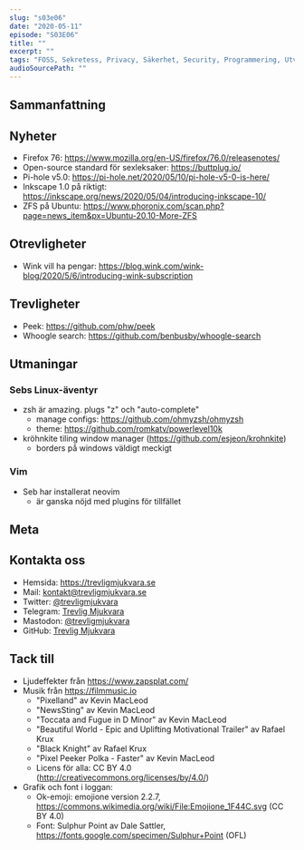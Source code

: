 ```yaml
---
slug: "s03e06"
date: "2020-05-11"
episode: "S03E06"
title: ""
excerpt: ""
tags: "FOSS, Sekretess, Privacy, Säkerhet, Security, Programmering, Utveckling, RaspberryPi, PinePhone, Technology, Linux, Open Source, git, vim, Arch, Fedora, Pop!_OS, SteamVR, macOS, FSFE, Xiaomi, VsCode"
audioSourcePath: ""
---
```


## Sammanfattning

## Nyheter

- Firefox 76: https://www.mozilla.org/en-US/firefox/76.0/releasenotes/
- Open-source standard för sexleksaker: https://buttplug.io/
- Pi-hole v5.0: https://pi-hole.net/2020/05/10/pi-hole-v5-0-is-here/
- Inkscape 1.0 på riktigt: https://inkscape.org/news/2020/05/04/introducing-inkscape-10/
- ZFS på Ubuntu: https://www.phoronix.com/scan.php?page=news_item&px=Ubuntu-20.10-More-ZFS

## Otrevligheter

- Wink vill ha pengar: https://blog.wink.com/wink-blog/2020/5/6/introducing-wink-subscription

## Trevligheter
- Peek: https://github.com/phw/peek
- Whoogle search: https://github.com/benbusby/whoogle-search

## Utmaningar

### Sebs Linux-äventyr

- zsh är amazing. plugs "z" och "auto-complete"
  - manage configs: https://github.com/ohmyzsh/ohmyzsh
  - theme: https://github.com/romkatv/powerlevel10k
- kröhnkite tiling window manager (https://github.com/esjeon/krohnkite)
  - borders på windows väldigt meckigt

### Vim

- Seb har installerat neovim
  - är ganska nöjd med plugins för tillfället

## Meta

## Kontakta oss

- Hemsida: https://trevligmjukvara.se
- Mail: kontakt@trevligmjukvara.se
- Twitter: [@trevligmjukvara](https://twitter.com/trevligmjukvara)
- Telegram: [Trevlig Mjukvara](https://t.me/trevligmjukvara)
- Mastodon: [@trevligmjukvara](https://mastodon.linuxkompis.se/@trevligmjukvara)
- GitHub: [Trevlig Mjukvara](https://github.com/trevligmjukvara)

## Tack till

- Ljudeffekter från https://www.zapsplat.com/
- Musik från https://filmmusic.io
  - "Pixelland" av Kevin MacLeod
  - "NewsSting" av Kevin MacLeod
  - "Toccata and Fugue in D Minor" av Kevin MacLeod
  - "Beautiful World - Epic and Uplifting Motivational Trailer" av Rafael Krux
  - "Black Knight" av Rafael Krux
  - "Pixel Peeker Polka - Faster" av Kevin MacLeod
  - Licens för alla: CC BY 4.0 (http://creativecommons.org/licenses/by/4.0/)
- Grafik och font i loggan:
  - Ok-emoji: emojione version 2.2.7, https://commons.wikimedia.org/wiki/File:Emojione_1F44C.svg (CC BY 4.0)
  - Font: Sulphur Point av Dale Sattler, https://fonts.google.com/specimen/Sulphur+Point (OFL)
